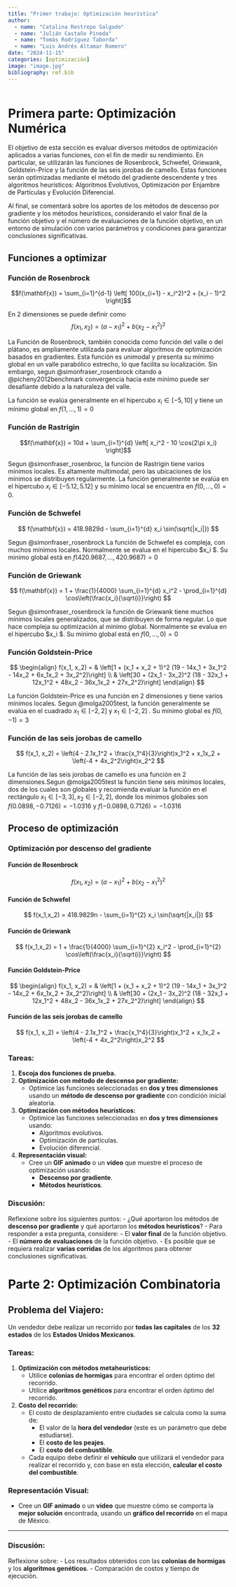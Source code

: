 ```yaml
---
title: "Primer trabajo: Optimización heurística"
author:
  - name: "Catalina Restrepo Salgado"
  - name: "Julián Castaño Pineda"
  - name: "Tomás Rodríguez Taborda"
  - name: "Luis Andrés Altamar Romero"
date: "2024-11-15"
categories: [optimización]
image: "image.jpg"
bibliography: ref.bib
---
```


```python

```

# Primera parte: Optimización Numérica

El objetivo de esta sección es evaluar diversos métodos de optimización aplicados a varias funciones, con el fin de medir su rendimiento. En particular, se utilizarán las funciones de Rosenbrock, Schwefel, Griewank, Goldstein-Price y la función de las seis jorobas de camello. Estas funciones serán optimizadas mediante el método del gradiente descendente y tres algoritmos heurísticos: Algoritmos Evolutivos, Optimización por Enjambre de Partículas y Evolución Diferencial.

Al final, se comentará sobre los aportes de los métodos de descenso por gradiente y los métodos heurísticos, considerando el valor final de la función objetivo y el número de evaluaciones de la función objetivo, en un entorno de simulación con varios parámetros y condiciones para garantizar conclusiones significativas.

## Funciones a optimizar

::: panel-tabset
### Función de Rosenbrock
$$f(\mathbf{x}) = \sum_{i=1}^{d-1} \left[ 100(x_{i+1} - x_i^2)^2 + (x_i - 1)^2 \right]$$

En 2 dimensiones se puede definir como
$$ f(x_1, x_2) = (a - x_1)^2 + b(x_2 - x_1^2)^2 $$

La Función de Rosenbrock, también conocida como función del valle o del plátano, es ampliamente utilizada para evaluar algoritmos de optimización basados en gradientes. Esta función es unimodal y presenta su mínimo global en un valle parabólico estrecho, lo que facilita su localización. Sin embargo, segun @simonfraser_rosenbrock citando a @picheny2012benchmark convergencia hacia este mínimo puede ser desafiante debido a la naturaleza del valle.

La función se evalúa generalmente en el hipercubo $x_i \in [-5, 10]$
y tiene un mínimo global en $f(1,...,1) = 0$ 

### Función de Rastrigin
 
 $$f(\mathbf{x}) = 10d + \sum_{i=1}^{d} \left[ x_i^2 - 10 \cos(2\pi x_i) \right]$$

Segun @simonfraser_rosenbroc, la función de Rastrigin tiene varios mínimos locales. Es altamente multimodal, pero las ubicaciones de los mínimos se distribuyen regularmente. La función generalmente se evalúa en el hipercubo $x_i \in [-5.12, 5.12]$ y su mínimo local se encuentra en $f(0,...,0)=0$.

### Función de Schwefel

$$ f(\mathbf{x}) = 418.9829d - \sum_{i=1}^{d} x_i \sin(\sqrt{|x_i|}) $$

Segun @simonfraser_rosenbrock La función de Schwefel es compleja, con muchos mínimos locales. Normalmente se evalua en el hipercubo $x_i \in [-500,500] $. Su minimo global está en $f(420.9687,...,420.9687)=0$

### Función de Griewank
$$ f(\mathbf{x}) = 1 + \frac{1}{4000} \sum_{i=1}^{d} x_i^2 - \prod_{i=1}^{d} \cos\left(\frac{x_i}{\sqrt{i}}\right) $$

Segun @simonfraser_rosenbrock la función de Griewank tiene muchos mínimos locales generalizados, que se distribuyen de forma regular. Lo que hace compleja su optimización al minimo global. Normalmente se evalua en el hipercubo $x_i \in [-600,600] $. Su minimo global está en $f(0,...,0)=0$

### Función Goldstein-Price


$$
\begin{align}
f(x_1, x_2) = & \left[1 + (x_1 + x_2 + 1)^2 (19 - 14x_1 + 3x_1^2 - 14x_2 + 6x_1x_2 + 3x_2^2)\right] \\
         & \left[30 + (2x_1 - 3x_2)^2 (18 - 32x_1 + 12x_1^2 + 48x_2 - 36x_1x_2 + 27x_2^2)\right]
\end{align}
$$


La función Goldstein-Price es una función en 2 dimensiones y tiene varios mínimos locales. Segun @molga2005test, la función generalmente se evalúa en el cuadrado $x_1 \in [-2, 2]$ y $x_1 \in [-2, 2]$ . Su mínimo global es $f(0,-1) = 3$

### Función de las seis jorobas de camello

 $$ f(x_1, x_2) = \left(4 - 2.1x_1^2 + \frac{x_1^4}{3}\right)x_1^2 + x_1x_2 + \left(-4 + 4x_2^2\right)x_2^2 $$

La función de las seis jorobas de camello es una función en 2 dimensiones.Segun @molga2005test la función tiene seis mínimos locales, dos de los cuales son globales y recomienda evaluar la función en el rectángulo $x_1 \in [-3, 3], x_2 \in [-2, 2]$, donde los mínimos globales son $f(0.0898,-0.7126) = -1.0316$ y $f(-0.0898, 0.7126) = -1.0316$

:::

## Proceso de optimización

### Optimización por descenso del gradiente 

::: panel-tabset
#### Función de Rosenbrock
 $$ f(x_1, x_2) = (a - x_1)^2 + b(x_2 - x_1^2)^2 $$

#### Función de Schwefel
$$ f(x_1,x_2) = 418.9829n - \sum_{i=1}^{2} x_i \sin(\sqrt{|x_i|}) $$

#### Función de Griewank
$$ f(x_1,x_2) = 1 + \frac{1}{4000} \sum_{i=1}^{2} x_i^2 - \prod_{i=1}^{2} \cos\left(\frac{x_i}{\sqrt{i}}\right) $$

#### Función Goldstein-Price

$$
\begin{align}
f(x_1, x_2) = & \left[1 + (x_1 + x_2 + 1)^2 (19 - 14x_1 + 3x_1^2 - 14x_2 + 6x_1x_2 + 3x_2^2)\right] \\
         & \left[30 + (2x_1 - 3x_2)^2 (18 - 32x_1 + 12x_1^2 + 48x_2 - 36x_1x_2 + 27x_2^2)\right]
\end{align}
$$

#### Función de las seis jorobas de camello
 $$ f(x_1, x_2) = \left(4 - 2.1x_1^2 + \frac{x_1^4}{3}\right)x_1^2 + x_1x_2 + \left(-4 + 4x_2^2\right)x_2^2 $$
 
:::


### Tareas:
1. **Escoja dos funciones de prueba.**
2. **Optimización con método de descenso por gradiente:**
   - Optimice las funciones seleccionadas en **dos y tres dimensiones** usando un **método de descenso por gradiente** con condición inicial aleatoria.
3. **Optimización con métodos heurísticos:**
   - Optimice las funciones seleccionadas en **dos y tres dimensiones** usando:
     - Algoritmos evolutivos.
     - Optimización de partículas.
     - Evolución diferencial.
4. **Representación visual:**
   - Cree un **GIF animado** o un **video** que muestre el proceso de optimización usando:
     - **Descenso por gradiente**.
     - **Métodos heurísticos**.

### Discusión:
Reflexione sobre los siguientes puntos:
- ¿Qué aportaron los métodos de **descenso por gradiente** y qué aportaron los **métodos heurísticos**?
  - Para responder a esta pregunta, considere:
    - El **valor final** de la función objetivo.
    - El **número de evaluaciones** de la función objetivo.
  - Es posible que se requiera realizar **varias corridas** de los algoritmos para obtener conclusiones significativas.


# Parte 2: Optimización Combinatoria

## Problema del Viajero:
Un vendedor debe realizar un recorrido por **todas las capitales** de los **32 estados** de los **Estados Unidos Mexicanos**.

### Tareas:
1. **Optimización con métodos metaheurísticos:**
   - Utilice **colonias de hormigas** para encontrar el orden óptimo del recorrido.
   - Utilice **algoritmos genéticos** para encontrar el orden óptimo del recorrido.
2. **Costo del recorrido:**
   - El costo de desplazamiento entre ciudades se calcula como la suma de:
     - El valor de la **hora del vendedor** (este es un parámetro que debe estudiarse).
     - El **costo de los peajes**.
     - El **costo del combustible**.
   - Cada equipo debe definir el **vehículo** que utilizará el vendedor para realizar el recorrido y, con base en esta elección, **calcular el costo del combustible**.

### Representación Visual:
- Cree un **GIF animado** o un **video** que muestre cómo se comporta la **mejor solución** encontrada, usando un **gráfico del recorrido** en el mapa de México.

---

### Discusión:
Reflexione sobre:
- Los resultados obtenidos con las **colonias de hormigas** y los **algoritmos genéticos**.
- Comparación de costos y tiempo de ejecución.